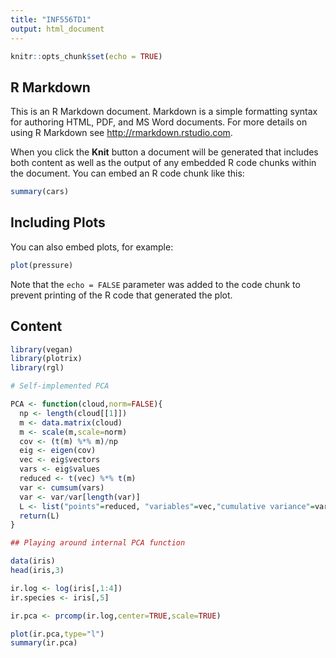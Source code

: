 ```yaml
---
title: "INF556TD1"
output: html_document
---
```


```r
knitr::opts_chunk$set(echo = TRUE)
```

## R Markdown

This is an R Markdown document. Markdown is a simple formatting syntax for authoring HTML, PDF, and MS Word documents. For more details on using R Markdown see <http://rmarkdown.rstudio.com>.

When you click the **Knit** button a document will be generated that includes both content as well as the output of any embedded R code chunks within the document. You can embed an R code chunk like this:

```r
summary(cars)
```

## Including Plots

You can also embed plots, for example:

```r
plot(pressure)
```

Note that the `echo = FALSE` parameter was added to the code chunk to prevent printing of the R code that generated the plot.

## Content
```r
library(vegan)
library(plotrix)
library(rgl)
```


```r
# Self-implemented PCA

PCA <- function(cloud,norm=FALSE){
  np <- length(cloud[[1]])
  m <- data.matrix(cloud)
  m <- scale(m,scale=norm)
  cov <- (t(m) %*% m)/np
  eig <- eigen(cov)
  vec <- eig$vectors
  vars <- eig$values
  reduced <- t(vec) %*% t(m)
  var <- cumsum(vars)
  var <- var/var[length(var)]
  L <- list("points"=reduced, "variables"=vec,"cumulative variance"=var,"spectrum"=vars)
  return(L)
}


```

```r
## Playing around internal PCA function

data(iris)
head(iris,3)

ir.log <- log(iris[,1:4])
ir.species <- iris[,5]

ir.pca <- prcomp(ir.log,center=TRUE,scale=TRUE)

plot(ir.pca,type="l")
summary(ir.pca)

```

